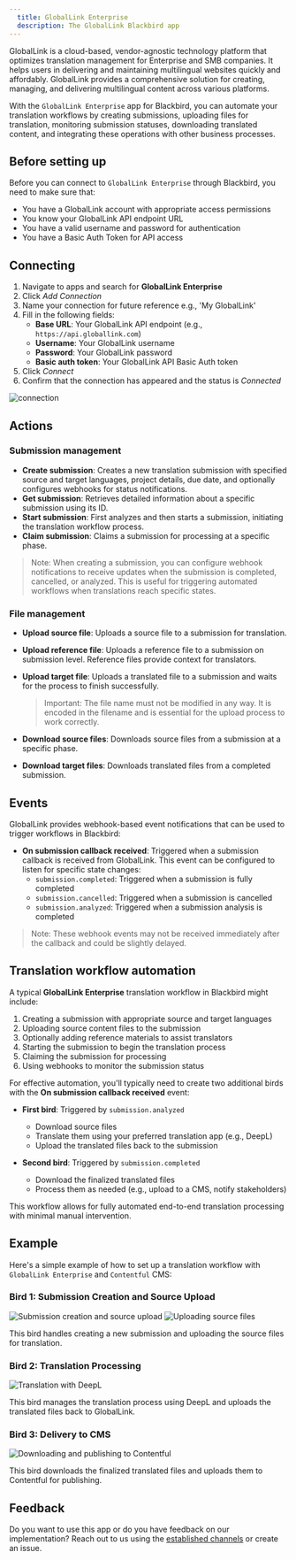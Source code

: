 ```yaml
---
  title: GlobalLink Enterprise
  description: The GlobalLink Blackbird app
---
```


<LinkCard title="View on Github" target="_blank" href="https://github.com/bb-io/GlobalLink" icon="github" />

GlobalLink is a cloud-based, vendor-agnostic technology platform that optimizes translation management for Enterprise and SMB companies. It helps users in delivering and maintaining multilingual websites quickly and affordably. GlobalLink provides a comprehensive solution for creating, managing, and delivering multilingual content across various platforms.

With the `GlobalLink Enterprise` app for Blackbird, you can automate your translation workflows by creating submissions, uploading files for translation, monitoring submission statuses, downloading translated content, and integrating these operations with other business processes.

## Before setting up

Before you can connect to `GlobalLink Enterprise` through Blackbird, you need to make sure that:

- You have a GlobalLink account with appropriate access permissions
- You know your GlobalLink API endpoint URL
- You have a valid username and password for authentication
- You have a Basic Auth Token for API access

## Connecting

1. Navigate to apps and search for **GlobalLink Enterprise**
2. Click _Add Connection_
3. Name your connection for future reference e.g., 'My GlobalLink'
4. Fill in the following fields:
   - **Base URL**: Your GlobalLink API endpoint (e.g., `https://api.globallink.com`)
   - **Username**: Your GlobalLink username
   - **Password**: Your GlobalLink password
   - **Basic auth token**: Your GlobalLink API Basic Auth token
5. Click _Connect_
6. Confirm that the connection has appeared and the status is _Connected_

![connection](https://raw.githubusercontent.com/bb-io/GlobalLink/main/image/README/connection.png)

## Actions

### Submission management

- **Create submission**: Creates a new translation submission with specified source and target languages, project details, due date, and optionally configures webhooks for status notifications.
- **Get submission**: Retrieves detailed information about a specific submission using its ID.
- **Start submission**: First analyzes and then starts a submission, initiating the translation workflow process.
- **Claim submission**: Claims a submission for processing at a specific phase.

> Note: When creating a submission, you can configure webhook notifications to receive updates when the submission is completed, cancelled, or analyzed. This is useful for triggering automated workflows when translations reach specific states.

### File management

- **Upload source file**: Uploads a source file to a submission for translation.
- **Upload reference file**: Uploads a reference file to a submission on submission level. Reference files provide context for translators.
- **Upload target file**: Uploads a translated file to a submission and waits for the process to finish successfully. 

  > Important: The file name must not be modified in any way. It is encoded in the filename and is essential for the upload process to work correctly.

- **Download source files**: Downloads source files from a submission at a specific phase.
- **Download target files**: Downloads translated files from a completed submission.

## Events

GlobalLink provides webhook-based event notifications that can be used to trigger workflows in Blackbird:

- **On submission callback received**: Triggered when a submission callback is received from GlobalLink. This event can be configured to listen for specific state changes:
  - `submission.completed`: Triggered when a submission is fully completed
  - `submission.cancelled`: Triggered when a submission is cancelled
  - `submission.analyzed`: Triggered when a submission analysis is completed

> Note: These webhook events may not be received immediately after the callback and could be slightly delayed.

## Translation workflow automation

A typical **GlobalLink Enterprise** translation workflow in Blackbird might include:

1. Creating a submission with appropriate source and target languages
2. Uploading source content files to the submission
3. Optionally adding reference materials to assist translators
4. Starting the submission to begin the translation process
5. Claiming the submission for processing
6. Using webhooks to monitor the submission status

For effective automation, you'll typically need to create two additional birds with the **On submission callback received** event:

- **First bird**: Triggered by `submission.analyzed`
  - Download source files
  - Translate them using your preferred translation app (e.g., DeepL)
  - Upload the translated files back to the submission

- **Second bird**: Triggered by `submission.completed`
  - Download the finalized translated files
  - Process them as needed (e.g., upload to a CMS, notify stakeholders)

This workflow allows for fully automated end-to-end translation processing with minimal manual intervention.

## Example

Here's a simple example of how to set up a translation workflow with `GlobalLink Enterprise` and `Contentful` CMS:

### Bird 1: Submission Creation and Source Upload
![Submission creation and source upload](https://raw.githubusercontent.com/bb-io/GlobalLink/main/image/README/bird_1-1.png)
![Uploading source files](https://raw.githubusercontent.com/bb-io/GlobalLink/main/image/README/bird_1-2.png)

This bird handles creating a new submission and uploading the source files for translation.

### Bird 2: Translation Processing
![Translation with DeepL](https://raw.githubusercontent.com/bb-io/GlobalLink/main/image/README/bird_2-1.png)

This bird manages the translation process using DeepL and uploads the translated files back to GlobalLink.

### Bird 3: Delivery to CMS
![Downloading and publishing to Contentful](https://raw.githubusercontent.com/bb-io/GlobalLink/main/image/README/bird_3-1.png)

This bird downloads the finalized translated files and uploads them to Contentful for publishing.

## Feedback

Do you want to use this app or do you have feedback on our implementation? Reach out to us using the [established channels](https://www.blackbird.io/) or create an issue.

